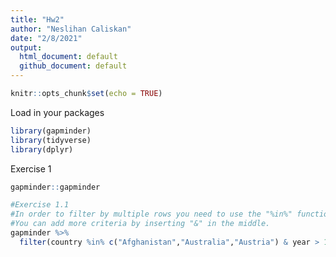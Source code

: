 ```yaml
---
title: "Hw2"
author: "Neslihan Caliskan"
date: "2/8/2021"
output: 
  html_document: default
  github_document: default
---
```


```r
knitr::opts_chunk$set(echo = TRUE)

```


Load in your packages
```r
library(gapminder)
library(tidyverse)
library(dplyr)

```

Exercise 1
```r
gapminder::gapminder 

#Exercise 1.1
#In order to filter by multiple rows you need to use the "%in%" function!
#You can add more criteria by inserting "&" in the middle.
gapminder %>% 
  filter(country %in% c("Afghanistan","Australia","Austria") & year > 1970 & year < 1980)

  

```

